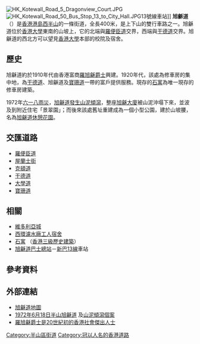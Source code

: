 {{Infobox Hong Kong Road
|   中文街道名稱    =  旭龢道
|   英文街道名稱    =  Kotewall Road
|   圖片        =  File:Kotewall_Road_1.jpg
|   圖片說明    =  旭龢道，近[[大學道_(香港大學)|大學道]]交界
|   路段總長度  =  700m
|   車速限制    =  50
|   行車線數量  =  雙線雙程
|   所在地區    =  [[中西區_(香港)|中西區]][[半山區|半山區]]
|   起點        =  [[羅便臣道|羅便臣道]]
|   終點        =  [[克頓道|克頓道]]／[[寶珊道|寶珊道]]交界
|   道路命名日期    = 1928年7月6日
|   通車日期    =  1910年<ref name="TheSun">{{cite web|url=http://the-sun.on.cc/cnt/finance/20120707/00436_054.html|title=旭龢道高人一等|date=2012年7月7日|publisher=太陽報|access-date=2013年3月8日|archive-date=2017年7月18日|archive-url=https://web.archive.org/web/20170718221229/http://the-sun.on.cc/cnt/finance/20120707/00436_054.html|dead-url=no}}</ref>
}}
[[File:HK_Kotewall_Road_5_Dragonview_Court.JPG|thumb]]
[[File:HK_Kotewall_Road_50_Bus_Stop_13_to_City_Hall.JPG|thumb]]13號線車站]]
{{commonscat|Kotewall Road}}
'''旭龢道'''（{{lang-en|Kotewall Road}}）是[[香港|香港]][[香港島|港島]][[西半山|西半山]]的一條街道，全長400米，是上下山的雙行車路之一。旭龢道位於[[香港大學|香港大學]]東南的山坡上，它的北端與[[羅便臣道|羅便臣道]]交界，西端與[[干德道|干德道]]交界。旭龢道的西北方可以望見[[香港大學|香港大學]]本部的校院及宿舍。

==歷史==
旭龢道約於1910年代由香港富商[[羅旭龢|羅旭龢]][[爵士|爵士]]興建。1920年代，該處為修車房的集中地，為[[干德道|干德道]]、旭龢道及[[寶珊道|寶珊道]]一帶的富戶提供服務。現存的[[石寓|石寓]]為唯一現存的修車房建築。

1972年[[六一八雨災|六一八雨災]]，[[寶珊道山泥傾瀉事件|旭龢道發生山泥傾瀉]]，整座[[旭龢大廈|旭龢大廈]]被山泥沖塌下來，並波及到附近住宅「景翠園」；而後來該處舊址重建成為一個小型公園，建於山坡腰，名為[[旭龢道休憩花園|旭龢道休憩花園]]。
==交匯道路==
*[[羅便臣道|羅便臣道]]
*[[屋蘭士街|屋蘭士街]]
*[[克頓道|克頓道]]
*[[干德道|干德道]]
*[[大學道|大學道]]
*[[寶珊道|寶珊道]]
==相關==
*[[維多利亞城|維多利亞城]]
*[[西環濾水廠|西環濾水廠]][[工人|工人]][[宿舍|宿舍]]
*[[石寓|石寓]] （[[香港三級歷史建築列表|香港三級歷史建築]]）
*[[旭龢道巴士總站|旭龢道巴士總站]]－[[新巴13線|新巴13線]]車站

==參考資料==
{{reflist}}

==外部連結==
*[http://www.centamap.com/scripts/centamap2.asp?lg=B5&cx=832616&cy=815860&zm=4&mx=832616&my=815860&ms=2&sx=&sy=&ss=0&sl=&vm=&lb=&ly= 旭龢道地圖] {{Wayback|url=http://www.centamap.com/scripts/centamap2.asp?lg=B5&cx=832616&cy=815860&zm=4&mx=832616&my=815860&ms=2&sx=&sy=&ss=0&sl=&vm=&lb=&ly= |date=20070929105611 }}
*[http://ihouse.hkedcity.net/~hm1203/hazard/slide-720618.htm 1972年6月18日半山旭龢道] {{Wayback|url=http://ihouse.hkedcity.net/~hm1203/hazard/slide-720618.htm |date=20200814074701 }}及[http://ihouse.hkedcity.net/~hm1203/hazard/slope-hk.htm 山泥傾瀉個案] {{Wayback|url=http://ihouse.hkedcity.net/~hm1203/hazard/slope-hk.htm |date=20200608005812 }}
*[https://web.archive.org/web/20070516223643/http://www.hkpl.gov.hk/tc_chi/collections/collections_sc/collections_sc_kc/collections_sc_kc.html 羅旭龢爵士是20世紀初的香港社會傑出人士]


[[Category:半山區街道|Category:半山區街道]]
[[Category:冠以人名的香港道路|Category:冠以人名的香港道路]]